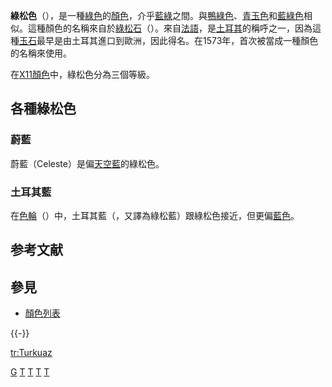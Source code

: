 {{Infobox color
|title=綠松色
|textcolor=#100000
|mod=hex
|40E0D0
}}
'''綠松色'''（{{lang-en|Turquoise}}），是一種[[綠色|綠色]]的[[顏色|顏色]]，介乎[[藍色|藍]][[綠色|綠]]之間。與[[鴨綠色|鴨綠色]]、[[青玉色|青玉色]]和[[藍綠色|藍綠色]]相似。這種顏色的名稱來自於[[綠松石|綠松石]]（{{lang|fr|Turquoise}}）。{{lang|fr|Turquoise}}來自[[法語|法語]]，是[[土耳其|土耳其]]的稱呼之一，因為這種[[玉石|玉石]]最早是由土耳其進口到歐洲，因此得名。在1573年，{{lang|en|Turquoise}}首次被當成一種顏色的名稱來使用。

在[[网页颜色#X11名称|X11顏色]]中，綠松色分為三個等級。

==各種綠松色==
===蔚藍===
蔚藍（Celeste）是偏[[天空藍|天空藍]]的綠松色。
===土耳其藍===
在[[色輪|色輪]]（{{lang|en|Color wheel}}）中，土耳其藍（{{lang|en|Turquoise Blue}}，又譯為綠松藍）跟綠松色接近，但更偏[[藍色|藍色]]。

== 参考文献 ==
{{Reflist}}

== 參見 ==
* [[顏色列表|顏色列表]]

{{-}}
{{Shades_of_Green}}
{{Shades_of_Cyan}}

[[Category:颜色|G]]
[[Category:藍色系|T]]
[[Category:綠色系|T]]
[[Category:青藍色系|T]]
[[Category:色彩系|T]]

[[tr:Turkuaz|tr:Turkuaz]]
